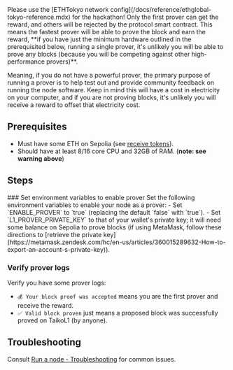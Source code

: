
<Callout>
  Please use the [ETHTokyo network
  config](/docs/reference/ethglobal-tokyo-reference.mdx) for the hackathon!
</Callout>
<Callout>
 Only the first prover can get the reward, and others will be rejected by the protocol smart contract. This means the fastest prover will be able to prove the block and earn the reward, **if you have just the minimum hardware outlined in the prerequisited below, running a single prover, it's unlikely you will be able to prove any blocks (because you will be competing against other high-performance provers)**.

Meaning, if you do not have a powerful prover, the primary purpose of running a prover is to help test out and provide community feedback on running the node software. Keep in mind this will have a cost in electricity on your computer, and if you are not proving blocks, it's unlikely you will receive a reward to offset that electricity cost.
</Callout>

## Prerequisites
- Must have some ETH on Sepolia (see [receive tokens](/docs/guides/receive-tokens)).
- Should have at least 8/16 core CPU and 32GB of RAM. (**note: see warning above**)

## Steps

<Steps>
### Set environment variables to enable prover
Set the following environment variables to enable your node as a prover: 
    - Set `ENABLE_PROVER` to `true` (replacing the default `false` with `true`). 
    - Set `L1_PROVER_PRIVATE_KEY` to that of your wallet's private key; it will need some balance on Sepolia to prove blocks (if using MetaMask, follow these directions to [retrieve the private key](https://metamask.zendesk.com/hc/en-us/articles/360015289632-How-to-export-an-account-s-private-key)).

### Verify prover logs
Verify you have some prover logs:
- `💰 Your block proof was accepted` means you are the first prover and receive the reward.
- `✅ Valid block proven` just means a proposed block was successfully proved on TaikoL1 (by anyone).
</Steps>

## Troubleshooting
Consult [Run a node - Troubleshooting](/docs/guides/run-a-node#troubleshooting) for common issues.
